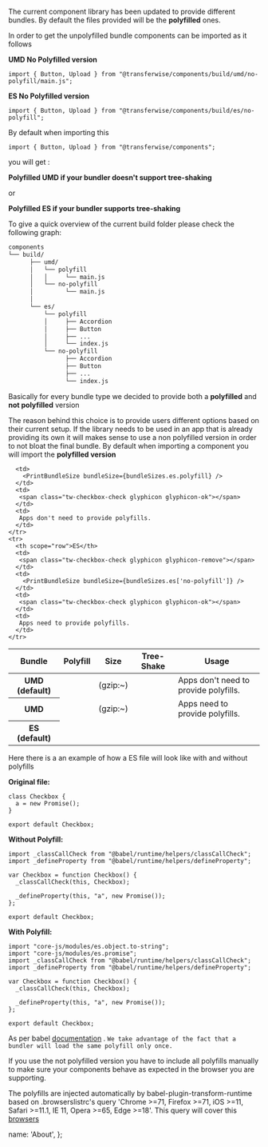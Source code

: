 
The current component library has been updated to provide different bundles. By default the files provided will be the **polyfilled** ones.

In order to get the unpolyfilled bundle components can be imported as it follows

**UMD No Polyfilled version**

```
import { Button, Upload } from "@transferwise/components/build/umd/no-polyfill/main.js";
```

**ES No Polyfilled version**

```
import { Button, Upload } from "@transferwise/components/build/es/no-polyfill";
```

By default when importing this

```
import { Button, Upload } from "@transferwise/components";
```

you will get :

**Polyfilled UMD if your bundler doesn't support tree-shaking**

or

**Polyfilled ES if your bundler supports tree-shaking**


To give a quick overview of the current build folder please check the following graph:

```html
components
└── build/
      ├── umd/
      │   └── polyfill
      │   │     └── main.js
      │   └── no-polyfill
      │         └── main.js
      │
      └── es/
          └── polyfill
          │     ├── Accordion
          │     ├── Button
          │     ├── ...
          │     └── index.js
          └── no-polyfill
                ├── Accordion
                ├── Button
                ├── ...
                └── index.js

```

Basically for every bundle type we decided to provide both a **polyfilled** and **not polyfilled** version

The reason behind this choice is to provide users different options based on their current setup. If the library needs to be used in an app that is already providing its own it will makes sense to use a non polyfilled version in order to not bloat the final bundle.
By default when importing a component you will import the **polyfilled version**

<table className="docs-table table table-condensed">
  <thead>
    <tr>
      <th>Bundle</th>
      <th>Polyfill</th>
      <th>Size</th>
      <th>Tree-Shake</th>
      <th>Usage</th>
    </tr>
  </thead>
  <tbody>
    <tr>
      <th scope="row">UMD (default)</th>
      <td>
       <span class="tw-checkbox-check glyphicon glyphicon-ok"></span>
      </td>
      <td>
        <PrintBundleSize bundleSize={bundleSizes.umd.polyfill[0]} /> (gzip:~<PrintBundleSize bundleSize={bundleSizes.umd.polyfill[1]} />)
      </td>
      <td>
       <span class="tw-checkbox-check glyphicon glyphicon-remove"></span>
      </td>
       <td>
       Apps don't need to provide polyfills.
      </td>
    </tr>
    <tr>
      <th scope="row">UMD</th>
      <td>
       <span class="tw-checkbox-check glyphicon glyphicon-remove"></span>
      </td>
      <td>
        <PrintBundleSize bundleSize={bundleSizes.umd['no-polyfill'][0]} /> (gzip:~<PrintBundleSize bundleSize={bundleSizes.umd['no-polyfill'][1]} />)
      </td>
      <td>
       <span class="tw-checkbox-check glyphicon glyphicon-remove"></span>
      </td>
      <td>
       Apps need to provide polyfills.
      </td>
    </tr>
    <tr>
      <th scope="row">ES (default)</th>
      <td>
       <span class="tw-checkbox-check glyphicon glyphicon-ok"></span>
      </td>
      
      <td>
        <PrintBundleSize bundleSize={bundleSizes.es.polyfill} /> 
      </td>
      <td>
       <span class="tw-checkbox-check glyphicon glyphicon-ok"></span>
      </td>
      <td>
       Apps don't need to provide polyfills.
      </td>
    </tr>
    <tr>
      <th scope="row">ES</th>
      <td>
       <span class="tw-checkbox-check glyphicon glyphicon-remove"></span>
      </td>
      <td>
        <PrintBundleSize bundleSize={bundleSizes.es['no-polyfill']} /> 
      </td>
      <td>
       <span class="tw-checkbox-check glyphicon glyphicon-ok"></span>
      </td>
      <td>
       Apps need to provide polyfills.
      </td>
    </tr> 
  </tbody>
</table>

Here there is a an example of how a ES file will look like with and without polyfills

**Original file:**

```
class Checkbox {
  a = new Promise();
}

export default Checkbox;
```


**Without Polyfill:**

```
import _classCallCheck from "@babel/runtime/helpers/classCallCheck";
import _defineProperty from "@babel/runtime/helpers/defineProperty";

var Checkbox = function Checkbox() {
  _classCallCheck(this, Checkbox);

  _defineProperty(this, "a", new Promise());
};

export default Checkbox;
```

**With Polyfill:**

```
import "core-js/modules/es.object.to-string";
import "core-js/modules/es.promise";
import _classCallCheck from "@babel/runtime/helpers/classCallCheck";
import _defineProperty from "@babel/runtime/helpers/defineProperty";

var Checkbox = function Checkbox() {
  _classCallCheck(this, Checkbox);

  _defineProperty(this, "a", new Promise());
};

export default Checkbox;
```
As per babel [documentation](https://babeljs.io/docs/en/babel-preset-env) .
`We take advantage of the fact that a bundler will load the same polyfill only once.`

If you use the not polyfilled version you have to include all polyfills manually to make sure your components behave as expected in the browser you are supporting.

The polyfills are injected automatically by babel-plugin-transform-runtime based on .browserslistrc's query 'Chrome >=71, Firefox >=71, iOS >=11, Safari >=11.1, IE 11, Opera >=65, Edge >=18'. This query will cover this [browsers](https://browserl.ist/?q=Chrome+%3E%3D71%2C+Firefox+%3E%3D71%2C+iOS+%3E%3D11%2C+Safari+%3E%3D11.1%2C+IE+11%2C+Opera+%3E%3D65%2C+Edge+%3E%3D18)

  name: 'About',
};
